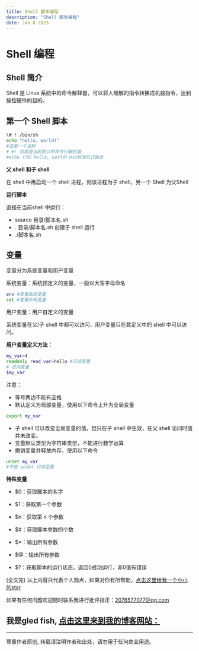 ```yaml
---
title: Shell 脚本编程
description: "Shell 脚本编程"
date: Jan 8 2023
---
```

# Shell 编程
## Shell 简介
Shell 是 Linux 系统中的命令解释器，可以将人理解的指令转换成机器指令，达到操控硬件的目的。

## 第一个 Shell 脚本
```bash
\# ! /bin/sh
echo "hello, world!"
#这是一个注释
# #! 后面是当前默认的命令行解析器
#echo 打印 hello, world!并以标准形式输出
```
**父 shell 和子 shell**

在 shell 中再启动一个 shell 进程，则该进程为子 shell，另一个 Shell 为父Shell

**运行脚本**

直接在当前shell 中运行：
* source 目录/脚本名.sh 
* . 目录/脚本名.sh
创建子 shell 运行
* ./脚本名.sh 
## 变量
变量分为系统变量和用户变量

系统变量：系统预定义的变量，一般以大写字母命名

```bash
env #查看系统变量
set #查看所有变量
```

用户变量：用户自定义的变量

系统变量在父/子 shell 中都可以访问，用户变量只在其定义中的 shell 中可以访问。 

**用户变量定义方法：**
```bash
my_var=4
readonly read_var=hello #只读变量
# 访问变量
$my_var
```
注意：
* 等号两边不能有空格
* 默认定义为局部变量，使用以下命令上升为全局变量
```bash
export my_var
```
* 子 shell 可以改变全局变量的值，但只在子 shell 中生效，在父 shell 访问时值并未改变。
* 变量默认类型为字符串类型，不能进行数学运算
* 撤销变量并释放内存，使用以下命令
```bash
unset my_var 
#不能 unset 只读变量
```
**特殊变量**
* $0：获取脚本的名字

* $1：获取第一个参数
* $n：获取第 n 个参数
* $#：获取脚本参数的个数

* $*：输出所有参数
* $@：输出所有参数

* $?：获取脚本的运行状态，返回0成功运行，非0值有错误


















(全文完)
以上内容只代表个人观点，如果对你有所帮助，[点击这里给我一个小小的star](https://github.com/gledfish/blog)

如果有任何问题欢迎随时联系我进行批评指正：2076577077@qq.com  
 
我是gled fish, [点击这里来到我的博客网站：](https://gledfish.netlify.app/)
---
---
尊重作者原创, 转载请注明作者和出处，请勿用于任何商业用途。
